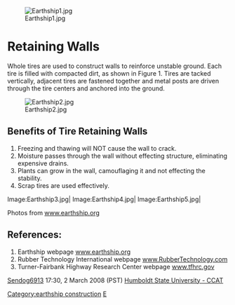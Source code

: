 {{TOCright}}

[[Image:Earthship1.jpg]]

=Retaining Walls=
Whole tires are used to construct walls to reinforce unstable ground.  Each tire is filled with compacted dirt, as shown in Figure 1.  Tires are tacked vertically, adjacent tires are fastened together and metal posts are driven through the tire centers and anchored into the ground.

[[Image:Earthship2.jpg]]

==Benefits of Tire Retaining Walls==
#Freezing and thawing will NOT cause the wall to crack.
#Moisture passes through the wall without effecting structure, eliminating expensive drains.
#Plants can grow in the wall, camouflaging it and not effecting the stability.
#Scrap tires are used effectively.

<gallery>
Image:Earthship3.jpg|
Image:Earthship4.jpg|
Image:Earthship5.jpg|
</gallery>

Photos from [http://www.earthship.org www.earthship.org]

==References:==
#Earthship webpage  [http://www.earthship.org/ www.earthship.org]
#Rubber Technology International webpage [http://www.rubbertechnology.com/ www.RubberTechnology.com]
#Turner-Fairbank Highway Research Center webpage  [http://www.tfhrc.gov/ www.tfhrc.gov]



[[User:Sendog6913|Sendog6913]] 17:30, 2 March 2008 (PST)
[http://www.humboldt.edu/~ccat Humboldt State University - CCAT]

{{CCATpage}}
[[Category:earthship construction]]
[[Category:CCAT|E]]